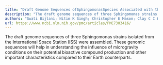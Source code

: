 ```yaml
---
title: "Draft Genome Sequences ofSphingomonasSpecies Associated with the International Space Station"
description: "The draft genome sequences of three Sphingomonas strains isolated from the International Space Station (ISS) were assembled. These genomic sequences will help in understanding the influence of microgr..."
authors: "Swati Bijlani; Nitin K Singh; Christopher E Mason; Clay C C Wang; Kasthuri Venkateswaran; Vincent Bruno"
url: https://www.ncbi.nlm.nih.gov/pmc/articles/PMC7303416/
---
```


The draft genome sequences of three Sphingomonas strains isolated from the International Space Station (ISS) were assembled. These genomic sequences will help in understanding the influence of microgravity conditions on their potential bioactive compound production and other important characteristics compared to their Earth counterparts.
